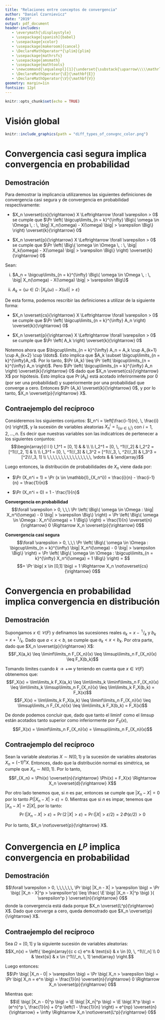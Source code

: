 ```yaml
---
title: "Relaciones entre conceptos de convergencia"
author: "Daniel Czarnievicz"
date: "2019"
output: pdf_document
header-includes:
   - \everymath{\displaystyle}
   - \usepackage[spanish]{babel}
   - \usepackage{xcolor}
   - \usepackage[makeroom]{cancel}
   - \DeclareMathOperator*{\plim}{plim}
   - \usepackage{mathrsfs}
   - \usepackage{amsmath}
   - \usepackage{mathtools}
   - \newcommand{\equalexpl}[1]{\underset{\substack{\uparrow\\\\\mathrlap{\text{\hspace{-2em}#1}}}}{\approx}}
   - \DeclareMathOperator{\E}{\mathbf{E}}
   - \DeclareMathOperator{\V}{\mathbf{V}}
geometry: margin=1in
fontsize: 12pt
---
```


```r
knitr::opts_chunk$set(echo = TRUE)
```

# Visión global

```r
knitr::include_graphics(path = "diff_types_of_convgnc_color.png")
```


# Convergencia casi segura implica convergencia en probabilidad

## Demostración

Para demostrar la implicancia utilizaremos las siguientes definiciones de convergencia casi segura y de convergencia en probabilidad respectivamente:

- $X_n \overset{cs}{\rightarrow} X \Leftrightarrow \forall \varepsilon > 0$ se cumple que $\Pr \left( \bigcup\limits_{n = k}^{\infty} \Big\{ \omega \in \Omega \, : \, \big| X_n(\omega) - X(\omega) \big| > \varepsilon \Big\} \right) \overset{k}{\rightarrow} 0$

- $X_n \overset{p}{\rightarrow} X \Leftrightarrow \forall \varepsilon > 0$ se cumple que $\Pr \left( \Big\{ \omega \in \Omega \, : \, \big| X_k(\omega) - X(\omega) \big| > \varepsilon \Big\} \right) \overset{k}{\rightarrow} 0$

Sean: 

i. $A_n = \bigcup\limits_{n = k}^{\infty} \Big\{ \omega \in \Omega \, : \, \big| X_n(\omega) - X(\omega) \big| > \varepsilon \Big\}$

ii. $A_k = \Big\{ \omega \in \Omega \, : \, \big| X_k(\omega) - X(\omega) \big| > \varepsilon \Big\}$

De esta forma, podemos rescribir las definiciones a utilizar de la siguiente forma:

- $X_n \overset{cs}{\rightarrow} X \Leftrightarrow \forall \varepsilon > 0$ se cumple que $\Pr \left( \bigcup\limits_{n = k}^{\infty} A_n \right) \overset{k}{\rightarrow} 0$

- $X_n \overset{p}{\rightarrow} X \Leftrightarrow \forall \varepsilon > 0$ se cumple que $\Pr \left( A_k \right) \overset{k}{\rightarrow} 0$

Notemos ahora que $\bigcup\limits_{n = k}^{\infty} A_n = A_k \cup A_{k+1} \cup A_{k+2} \cup \ldots$. Esto implica que $A_k \subset \bigcup\limits_{n = k}^{\infty}A_n$. Por lo tanto, $\Pr (A_k) \leq \Pr \left( \bigcup\limits_{n = k}^{\infty} A_n \right)$. Pero $\Pr \left( \bigcup\limits_{n = k}^{\infty} A_n \right) \overset{k}{\rightarrow} 0$ dado que $X_n \overset{cs}{\rightarrow} X$ por hipótesis. Esto implica que $\Pr (A_k)$ está acotado inferirormente por $0$ (por ser una probabilidad) y superiormente por una probabilidad que converge a cero. Entonces $\Pr (A_k) \overset{k}{\rightarrow} 0$, y por lo tanto, $X_n \overset{p}{\rightarrow} X$.

## Contraejemplo del recíproco

Consideremos los siguientes conjuntos: $I_n^i = \left[\frac{i-1}{n}, \, \frac{i}{n} \right]$, y la sucesión de variables aleatorias $X_n^i = \mathbb{I}_{ \{ \omega \in I_n^i \}}$ con $i = 1, 2, \ldots, n$. Es decir que nuestras variables son las indicatrices de pertenecer a los siguientes conjuntos:
$$\begin{array}{l l l}
I_1^1 = [0, 1] & & \\ \\
I_2^1 = [0, \, ^1\!/_2] & I_2^2 = [^1\!/_2, 1] & \\ \\
I_3^1 = [0, \, ^1\!/_3] & I_3^2 = [^1\!/_3, \, ^2\!/_3] & I_3^3 = [^2\!/_3, 1] \\
\,\,\,\,\,\,\,\,\,\,\,\,\,\,\,\, \vdots & & 
\end{array}$$

Luego entonces, la distribución de probabilidades de $X_n$ viene dada por:

- $\Pr (X_n^i = 1) = \Pr (x \in \mathbb{I}_{X_n^i}) = \frac{i}{n} - \frac{i-1}{n} = \frac{1}{n}$  

- $\Pr (X_n^i = 0) = 1 - \frac{1}{n}$

\vspace{0.3cm}

**Convergencia en probabilidad**
$$\forall \varepsilon > 0, \,\,\ \Pr \left( \Big\{ \omega \in \Omega : \big| X_n^i(\omega) - 0 \big| > \varepsilon \Big\} \right) = \Pr \left( \Big\{ \omega \in \Omega : X_n^i(\omega) = 1 \Big\} \right) = \frac{1}{n} \overset{n}{\rightarrow} 0 \Rightarrow X_n \overset{p}{\rightarrow} 0$$

\vspace{0.3cm}

**Convergencia casi segura**
$$\forall \varepsilon > 0, \,\,\ \Pr \left( \Big\{ \omega \in \Omega : \bigcup\limits_{n = k}^{\infty} \big| X_n^i(\omega) - 0 \big| > \varepsilon \Big\} \right) = \Pr \left( \Big\{ \omega \in \Omega : \bigcup\limits_{n = k}^{\infty} X_n^i(\omega) = 1 \Big\} \right) = $$
$$= \Pr \big( x \in [0,1] \big) = 1 \Rightarrow X_n \not\overset{cs}{\rightarrow} 0$$

\newpage

# Convergencia en probabilidad implica convergencia en distribución

## Demostración

Supongamos $x \in \mathscr{C}(F)$ y definamos las sucesiones reales $a_k = x - \,^1\!/_k$ y $b_k = x + \,^1\!/_k$. Dado que $a < x < b$, se cumple que $a_k < x < b_k$. Por otra parte, dado que $X_n \overset{p}{\rightarrow} X$:
$$F_X(a_k) \leq \liminf\limits_n F_{X_n}(x) \leq \limsup\limits_n F_{X_n}(x) \leq F_X(b_k)$$

Tomando límites cuando $k \rightarrow +\infty$ y teniendo en cuenta que $x \in \mathscr{C}(F)$ obtenemos que:
$$F_X(x) = \lim\limits_k F_X(a_k) \leq \lim\limits_k \liminf\limits_n F_{X_n}(x) \leq \lim\limits_k \limsup\limits_n F_{X_n}(x) \leq \lim\limits_k F_X(b_k) = F_X(x)$$
$$F_X(x) = \lim\limits_k F_X(a_k) \leq \liminf\limits_n F_{X_n}(x) \leq \limsup\limits_n F_{X_n}(x) \leq \lim\limits_k F_X(b_k) = F_X(x)$$

De donde podemos concluir que, dado que tanto el $\liminf$ como el $\limsup$ están acotados tanto superior como inferiormente por $F_X(x)$,
$$F_X(x) = \liminf\limits_n F_{X_n}(x) = \limsup\limits_n F_{X_n}(x)$$

## Contraejemplo del recíproco

Sean la variable aleatorias $X \sim N(0,1)$ y la sucesión de variables aleatorias $X_n = (-1)^n X$. Entonces, dado que la distribución normal es simétrica, se cumple que $X_n \sim N(0,1)$. Por lo tanto, 
$$F_{X_n} = \Phi(x) \overset{n}{\rightarrow} \Phi(x) = F_X(x) \Rightarrow X_n \overset{d}{\rightarrow} X$$

Por otro lado tenemos que, si $n$ es par, entonces se cumple que $|X_n - X| = 0$ por lo tanto $P(|X_n - X| > \varepsilon) = 0$. Mientras que si $n$ es impar, tenemos que $|X_n - X| = 2|X|$, por lo tanto:
$$\Pr (|X_n - X| > \varepsilon) = \Pr ( 2 \, |X| > \varepsilon ) = \Pr ( |X| > \varepsilon / 2 ) = 2 \, \Phi (\varepsilon / 2) > 0$$

Por lo tanto, $X_n \not\overset{p}{\rightarrow} X$.

\newpage

# Convergencia en $L^p$ implica convergencia en probabilidad

## Demostración

$$\forall \varepsilon > 0, \,\,\,\,\,\, \Pr \big( |X_n - X| > \varepsilon \big) = \Pr \big( |X_n - X|^p > \varepsilon^p) \leq \frac{ \E \big( |X_n - X|^p \big) }{ \varepsilon^p } \overset{n}{\rightarrow} 0$$
donde la convergencia está dada porque $X_n \overset{L^p}{\rightarrow} X$. Dado que converge a cero, queda demostrado que $X_n \overset{p}{\rightarrow} X$.

## Contraejemplo del recíproco

Sea $\Omega = [0, \, 1]$ y la siguiente sucesión de variables aleatorias:
$$X_n(x) = \left\{ \begin{array}{c c c}
e^n & \text{si} & x \in [0, \, ^1\!/_n] \\
0   & \text{si} & x \in (^1\!/_n, \, 1]
\end{array} \right.$$

Luego entonces:
$$\Pr \big( |X_n - 0| > \varepsilon \big) = \Pr \big( X_n > \varepsilon \big) = \Pr \big( X_n = e^n \big) = \frac{1}{n} \overset{n}{\rightarrow} 0 \Rightarrow X_n \overset{p}{\rightarrow} 0$$

Mientras que:
$$\E \big( |X_n - 0|^p \big) = \E \big( |X_n|^p \big) = \E \big( X^p \big) = (e^n)^p \, \frac{1}{n} + 0^p \left(1 - \frac{1}{n} \right) = e^{np} \overset{n}{\rightarrow} + \infty \Rightarrow X_n \not\overset{L^p}{\rightarrow} 0$$

